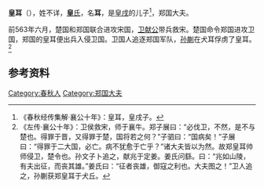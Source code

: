 {{Infobox 先秦人物
|名称= 皇耳
|图像=
|图说=
|姓=
|氏=[[皇氏|皇]]
|名=耳
|字=
|别名=
|别字=
|谥号=
|时代=春秋时期
|国家=
|身份=郑国大夫
|出生=
|逝世=
|在位=
|父=皇戌
|母=
|正妻=
|妾=
|子女=
|太子=
}}
'''皇耳'''（{{bd|？||？||}}），姓不详，[[皇氏|'''皇'''氏]]，名'''耳'''，是[[皇戌|皇戌]]的儿子<ref>《春秋经传集解·襄公十年》：皇耳，皇戌子。</ref>，郑国大夫。

前563年六月，楚国和郑国联合进攻宋国，[[卫献公|卫献公]]带兵救宋。楚国命令郑国进攻卫国，郑国的皇耳便出兵入侵卫国。卫国人追逐郑国军队，[[孙蒯|孙蒯]]在犬耳俘虏了皇耳。<ref>《左传·襄公十年》：卫侯救宋，师于襄牛。郑子展曰：“必伐卫，不然，是不与楚也。得罪于晋，又得罪于楚，国将若之何？”子驷曰：“国病矣！”子展曰：“得罪于二大国，必亡。病不犹愈于亡乎？”诸大夫皆以为然。故郑皇耳帅师侵卫，楚令也。孙文子卜追之，献兆于定姜。姜氏问繇。曰：“兆如山陵，有夫出征，而丧其雄。”姜氏曰：“征者丧雄，御寇之利也。大夫图之！”卫人追之，孙蒯获郑皇耳于犬丘。</ref>

== 参考资料 ==
{{reflist}}

[[Category:春秋人|Category:春秋人]]
[[Category:郑国大夫|Category:郑国大夫]]